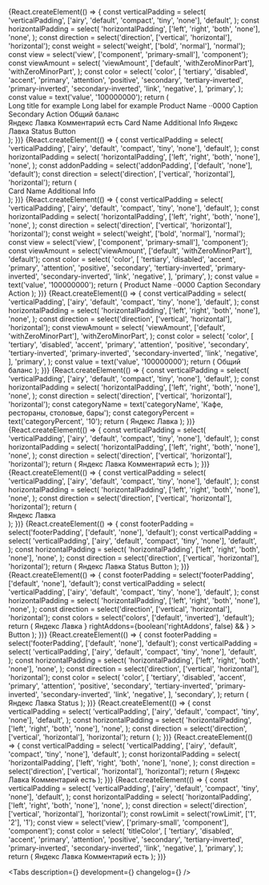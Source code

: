 



<Meta title='Components/Cells/PureCell' component={PureCell} id='PureCell' />

<!-- Canvas -->

<Story name='PureCell'>
    {React.createElement(() => {
        const verticalPadding = select(
            'verticalPadding',
            ['airy', 'default', 'compact', 'tiny', 'none'],
            'default',
        );
        const horizontalPadding = select(
            'horizontalPadding',
            ['left', 'right', 'both', 'none'],
            'none',
        );
        const direction = select('direction', ['vertical', 'horizontal'], 'horizontal');
        const weight = select('weight', ['bold', 'normal'], 'normal');
        const view = select('view', ['component', 'primary-small'], 'component');
        const viewAmount = select(
            'viewAmount',
            ['default', 'withZeroMinorPart'],
            'withZeroMinorPart',
        );
        const color = select(
            'color',
            [
                'tertiary',
                'disabled',
                'accent',
                'primary',
                'attention',
                'positive',
                'secondary',
                'tertiary-inverted',
                'primary-inverted',
                'secondary-inverted',
                'link',
                'negative',
            ],
            'primary',
        );
        const value = text('value', '100000000');
        return (
            <div
                style={{
                    display: 'flex',
                    justifyContent: 'space-around',
                }}
            >
                <div
                    style={{
                        display: 'flex',
                        gap: '20px',
                        flexWrap: 'nowrap',
                        flexDirection: 'column',
                        flexBasis: '250px',
                    }}
                >
                    <PureCell
                        href={text('href', '')}
                        verticalPadding={verticalPadding}
                        horizontalPadding={horizontalPadding}
                        direction={direction}
                    >
                        <PureCell.Graphics>
                            <StarMIcon />
                        </PureCell.Graphics>
                        <PureCell.Content>
                            <PureCell.Main>
                                <PureCell.Text
                                    titleColor='primary'
                                    view='component'
                                    value='Value'
                                    valueColor='secondary'
                                    rowLimit={1}
                                >
                                    Long title for example
                                </PureCell.Text>
                                <PureCell.Text
                                    titleColor='secondary'
                                    view='primary-small'
                                    value='SubValue'
                                    valueColor='secondary'
                                    rowLimit={1}
                                >
                                    Long label for example
                                </PureCell.Text>
                            </PureCell.Main>
                        </PureCell.Content>
                    </PureCell>
                    <PureCell
                        href={text('href', '')}
                        verticalPadding={verticalPadding}
                        horizontalPadding={horizontalPadding}
                        direction={direction}
                    >
                        <PureCell.Content>
                            <PureCell.Main>
                                <PureCell.Text titleColor='secondary' view='primary-small'>
                                    Product Name ··0000
                                </PureCell.Text>
                                <PureCell.Amount
                                    view={viewAmount}
                                    value={value}
                                    minorUnits='100'
                                    currency='RUR'
                                    weight={weight}
                                    color={color}
                                />
                            </PureCell.Main>
                            <PureCell.Footer>
                                <Typography.Text titleColor='secondary' view='primary-small'>
                                    Caption Secondary
                                </Typography.Text>
                                <PureCell.FooterButton>Action</PureCell.FooterButton>
                            </PureCell.Footer>
                        </PureCell.Content>
                    </PureCell>
                    <PureCell
                        href={text('href', '')}
                        verticalPadding={verticalPadding}
                        horizontalPadding={horizontalPadding}
                        direction={direction}
                    >
                        <PureCell.Content>
                            <PureCell.Main>
                                <PureCell.Text titleColor='secondary' view='primary-small'>
                                    Общий баланс
                                </PureCell.Text>
                                <PureCell.AmountTitle
                                    view={viewAmount}
                                    value={value}
                                    minorUnits='100'
                                    currency='RUR'
                                    transparentMinor={true}
                                    color={color}
                                />
                            </PureCell.Main>
                            <PureCell.Addon verticalAlign='center'>
                                <ChevronForwardMIcon />
                            </PureCell.Addon>
                        </PureCell.Content>
                    </PureCell>
                </div>
                <div
                    style={{
                        display: 'flex',
                        gap: '20px',
                        flexWrap: 'nowrap',
                        flexDirection: 'column',
                    }}
                >
                    <PureCell
                        href={text('href', '')}
                        verticalPadding={verticalPadding}
                        horizontalPadding={horizontalPadding}
                        direction={direction}
                    >
                        <PureCell.Content>
                            <PureCell.Main>
                                <PureCell.Text titleColor='primary' view='component' rowLimit={1}>
                                    Яндекс Лавка
                                </PureCell.Text>
                                <PureCell.Category
                                    categoryName='Кафе, рестораны, столовые, бары'
                                    categoryPercent={10}
                                />
                            </PureCell.Main>
                            <PureCell.Footer>
                                <PureCell.Comment>Комментарий есть</PureCell.Comment>
                            </PureCell.Footer>
                        </PureCell.Content>
                    </PureCell>
                    <PureCell
                        href={text('href', '')}
                        verticalPadding={verticalPadding}
                        horizontalPadding={horizontalPadding}
                        direction={direction}
                    >
                        <PureCell.Graphics>
                            <Circle />
                        </PureCell.Graphics>
                        <PureCell.Content>
                            <PureCell.Main>
                                <PureCell.Text titleColor='primary' view='component'>
                                    Card Name
                                </PureCell.Text>
                                <PureCell.Text titleColor='secondary' view='primary-small'>
                                    Additional Info
                                </PureCell.Text>
                            </PureCell.Main>
                            <PureCell.Addon verticalAlign='center'>
                                <InformationCircleMIcon style={{ color: '#c5c5c7' }} />
                            </PureCell.Addon>
                        </PureCell.Content>
                    </PureCell>
                    <PureCell
                        href={text('href', '')}
                        verticalPadding={verticalPadding}
                        horizontalPadding={horizontalPadding}
                        direction={direction}
                    >
                        <PureCell.Graphics>
                            <Circle />
                        </PureCell.Graphics>
                        <PureCell.Content>
                            <PureCell.Main>
                                <PureCell.Text titleColor='primary' view='component' rowLimit={1}>
                                    Яндекс Лавка
                                </PureCell.Text>
                                <PureCell.Category
                                    categoryName='Кафе, рестораны, столовые, бары'
                                    categoryPercent={10}
                                />
                            </PureCell.Main>
                            <PureCell.Footer>
                                <PureCell.ExtraSubtitle>Status</PureCell.ExtraSubtitle>
                                <PureCell.FooterButton>Button</PureCell.FooterButton>
                            </PureCell.Footer>
                        </PureCell.Content>
                    </PureCell>
                </div>
            </div>
        );
    })}
</Story>

<Story name='PureCell.Addon'>
    {React.createElement(() => {
        const verticalPadding = select(
            'verticalPadding',
            ['airy', 'default', 'compact', 'tiny', 'none'],
            'default',
        );
        const horizontalPadding = select(
            'horizontalPadding',
            ['left', 'right', 'both', 'none'],
            'none',
        );
        const addonPadding = select('addonPadding', ['default', 'none'], 'default');
        const direction = select('direction', ['vertical', 'horizontal'], 'horizontal');
        return (
            <div
                style={{
                    width: '400px',
                }}
            >
                <PureCell
                    href={text('href', '')}
                    verticalPadding={verticalPadding}
                    horizontalPadding={horizontalPadding}
                    direction={direction}
                >
                    <PureCell.Graphics>
                        <Circle />
                    </PureCell.Graphics>
                    <PureCell.Content>
                        <PureCell.Main>
                            <PureCell.Text titleColor='primary' view='component'>
                                Card Name
                            </PureCell.Text>
                            <PureCell.Text titleColor='secondary' view='primary-small'>
                                Additional Info
                            </PureCell.Text>
                        </PureCell.Main>
                        <PureCell.Addon verticalAlign='center' addonPadding={addonPadding}>
                            <InformationCircleMIcon style={{ color: '#c5c5c7' }} />
                        </PureCell.Addon>
                    </PureCell.Content>
                </PureCell>
            </div>
        );
    })}
</Story>

<Story name='PureCell.Amount'>
    {React.createElement(() => {
        const verticalPadding = select(
            'verticalPadding',
            ['airy', 'default', 'compact', 'tiny', 'none'],
            'default',
        );
        const horizontalPadding = select(
            'horizontalPadding',
            ['left', 'right', 'both', 'none'],
            'none',
        );
        const direction = select('direction', ['vertical', 'horizontal'], 'horizontal');
        const weight = select('weight', ['bold', 'normal'], 'normal');
        const view = select('view', ['component', 'primary-small'], 'component');
        const viewAmount = select('viewAmount', ['default', 'withZeroMinorPart'], 'default');
        const color = select(
            'color',
            [
                'tertiary',
                'disabled',
                'accent',
                'primary',
                'attention',
                'positive',
                'secondary',
                'tertiary-inverted',
                'primary-inverted',
                'secondary-inverted',
                'link',
                'negative',
            ],
            'primary',
        );
        const value = text('value', '100000000');
        return (
            <PureCell
                href={text('href', '')}
                verticalPadding={verticalPadding}
                horizontalPadding={horizontalPadding}
                direction={direction}
            >
                <PureCell.Content>
                    <PureCell.Main>
                        <PureCell.Text titleColor='secondary' view='primary-small'>
                            Product Name ··0000
                        </PureCell.Text>
                        <PureCell.Amount
                            view={viewAmount}
                            value={value}
                            minorUnits='100'
                            currency='RUR'
                            weight={weight}
                            color={color}
                        />
                    </PureCell.Main>
                    <PureCell.Footer>
                        <Typography.Text color='secondary' view='primary-small'>
                            Caption Secondary
                        </Typography.Text>
                        <PureCell.FooterButton>Action</PureCell.FooterButton>
                    </PureCell.Footer>
                </PureCell.Content>
            </PureCell>
        );
    })}
</Story>

<Story name='PureCell.AmountTitle'>
    {React.createElement(() => {
        const verticalPadding = select(
            'verticalPadding',
            ['airy', 'default', 'compact', 'tiny', 'none'],
            'default',
        );
        const horizontalPadding = select(
            'horizontalPadding',
            ['left', 'right', 'both', 'none'],
            'none',
        );
        const direction = select('direction', ['vertical', 'horizontal'], 'horizontal');
        const viewAmount = select(
            'viewAmount',
            ['default', 'withZeroMinorPart'],
            'withZeroMinorPart',
        );
        const color = select(
            'color',
            [
                'tertiary',
                'disabled',
                'accent',
                'primary',
                'attention',
                'positive',
                'secondary',
                'tertiary-inverted',
                'primary-inverted',
                'secondary-inverted',
                'link',
                'negative',
            ],
            'primary',
        );
        const value = text('value', '100000000');
        return (
            <PureCell
                href={text('href', '')}
                verticalPadding={verticalPadding}
                horizontalPadding={horizontalPadding}
                direction={direction}
            >
                <PureCell.Content>
                    <PureCell.Main>
                        <PureCell.Text titleColor='secondary' view='primary-small'>
                            Общий баланс
                        </PureCell.Text>
                        <PureCell.AmountTitle
                            view={viewAmount}
                            value={value}
                            minorUnits='100'
                            currency='RUR'
                            color={color}
                            transparentMinor={true}
                        />
                    </PureCell.Main>
                    <PureCell.Addon verticalAlign='center'>
                        <ChevronForwardMIcon />
                    </PureCell.Addon>
                </PureCell.Content>
            </PureCell>
        );
    })}
</Story>

<Story name='PureCell.Category'>
    {React.createElement(() => {
        const verticalPadding = select(
            'verticalPadding',
            ['airy', 'default', 'compact', 'tiny', 'none'],
            'default',
        );
        const horizontalPadding = select(
            'horizontalPadding',
            ['left', 'right', 'both', 'none'],
            'none',
        );
        const direction = select('direction', ['vertical', 'horizontal'], 'horizontal');
        const categoryName = text('categoryName', 'Кафе, рестораны, столовые, бары');
        const categoryPercent = text('categoryPercent', '10');
        return (
            <PureCell
                href={text('href', '')}
                verticalPadding={verticalPadding}
                horizontalPadding={horizontalPadding}
                direction={direction}
            >
                <PureCell.Graphics>
                    <Circle />
                </PureCell.Graphics>
                <PureCell.Content>
                    <PureCell.Main>
                        <PureCell.Text titleColor='primary' view='component' rowLimit={1}>
                            Яндекс Лавка
                        </PureCell.Text>
                        <PureCell.Category
                            categoryName={categoryName}
                            categoryPercent={categoryPercent}
                        />
                    </PureCell.Main>
                </PureCell.Content>
            </PureCell>
        );
    })}
</Story>

<Story name='PureCell.Comment'>
    {React.createElement(() => {
        const verticalPadding = select(
            'verticalPadding',
            ['airy', 'default', 'compact', 'tiny', 'none'],
            'default',
        );
        const horizontalPadding = select(
            'horizontalPadding',
            ['left', 'right', 'both', 'none'],
            'none',
        );
        const direction = select('direction', ['vertical', 'horizontal'], 'horizontal');
        return (
            <PureCell
                href={text('href', '')}
                verticalPadding={verticalPadding}
                horizontalPadding={horizontalPadding}
                direction={direction}
            >
                <PureCell.Content>
                    <PureCell.Main>
                        <PureCell.Text titleColor='primary' view='component' rowLimit={1}>
                            Яндекс Лавка
                        </PureCell.Text>
                        <PureCell.Category
                            categoryName='Кафе, рестораны, столовые, бары'
                            categoryPercent={10}
                        />
                    </PureCell.Main>
                    <PureCell.Footer>
                        <PureCell.Comment>Комментарий есть</PureCell.Comment>
                    </PureCell.Footer>
                </PureCell.Content>
            </PureCell>
        );
    })}
</Story>

<Story name='PureCell.Content'>
    {React.createElement(() => {
        const verticalPadding = select(
            'verticalPadding',
            ['airy', 'default', 'compact', 'tiny', 'none'],
            'default',
        );
        const horizontalPadding = select(
            'horizontalPadding',
            ['left', 'right', 'both', 'none'],
            'none',
        );
        const direction = select('direction', ['vertical', 'horizontal'], 'horizontal');
        return (
            <div
                style={{
                    width: '400px',
                }}
            >
                <PureCell
                    href={text('href', '')}
                    verticalPadding={verticalPadding}
                    horizontalPadding={horizontalPadding}
                    direction={direction}
                >
                    <PureCell.Graphics>
                        <Circle />
                    </PureCell.Graphics>
                    <PureCell.Content>
                        <PureCell.Main>
                            <PureCell.Text titleColor='primary' view='component' rowLimit={1}>
                                Яндекс Лавка
                            </PureCell.Text>
                            <PureCell.Category
                                categoryName='Кафе, рестораны, столовые, бары'
                                categoryPercent={10}
                            />
                        </PureCell.Main>
                        <PureCell.Addon>
                            <InformationCircleMIcon />
                        </PureCell.Addon>
                    </PureCell.Content>
                </PureCell>
            </div>
        );
    })}
</Story>

<Story name='PureCell.Footer'>
    {React.createElement(() => {
        const footerPadding = select('footerPadding', ['default', 'none'], 'default');
        const verticalPadding = select(
            'verticalPadding',
            ['airy', 'default', 'compact', 'tiny', 'none'],
            'default',
        );
        const horizontalPadding = select(
            'horizontalPadding',
            ['left', 'right', 'both', 'none'],
            'none',
        );
        const direction = select('direction', ['vertical', 'horizontal'], 'horizontal');
        return (
            <PureCell
                href={text('href', '')}
                verticalPadding={verticalPadding}
                horizontalPadding={horizontalPadding}
                direction={direction}
            >
                <PureCell.Graphics>
                    <Circle />
                </PureCell.Graphics>
                <PureCell.Content>
                    <PureCell.Main>
                        <PureCell.Text titleColor='primary' view='component' rowLimit={1}>
                            Яндекс Лавка
                        </PureCell.Text>
                        <PureCell.Category
                            categoryName='Кафе, рестораны, столовые, бары'
                            categoryPercent={10}
                        />
                    </PureCell.Main>
                    <PureCell.Footer footerPadding={footerPadding}>
                        <PureCell.ExtraSubtitle>Status</PureCell.ExtraSubtitle>
                        <PureCell.FooterButton>Button</PureCell.FooterButton>
                    </PureCell.Footer>
                </PureCell.Content>
            </PureCell>
        );
    })}
</Story>

<Story name='PureCell.FooterButton'>
    {React.createElement(() => {
        const footerPadding = select('footerPadding', ['default', 'none'], 'default');
        const verticalPadding = select(
            'verticalPadding',
            ['airy', 'default', 'compact', 'tiny', 'none'],
            'default',
        );
        const horizontalPadding = select(
            'horizontalPadding',
            ['left', 'right', 'both', 'none'],
            'none',
        );
        const direction = select('direction', ['vertical', 'horizontal'], 'horizontal');
        const colors = select('colors', ['default', 'inverted'], 'default');
        return (
            <PureCell
                href={text('href', '')}
                verticalPadding={verticalPadding}
                horizontalPadding={horizontalPadding}
                direction={direction}
            >
                <PureCell.Content>
                    <PureCell.Main>
                        <PureCell.Text titleColor='primary' view='component' rowLimit={1}>
                            Яндекс Лавка
                        </PureCell.Text>
                        <PureCell.Category
                            categoryName='Кафе, рестораны, столовые, бары'
                            categoryPercent={10}
                        />
                    </PureCell.Main>
                    <PureCell.Footer footerPadding={footerPadding}>
                        <PureCell.FooterButton
                            view={select('view', VIEWS, 'primary')}
                            colors={colors}
                            href={text('href', '')}
                            loading={boolean('loading')}
                            disabled={boolean('disabled', false)}
                            block={boolean('block', false)}
                            nowrap={boolean('nowrap', false)}
                            leftAddons={boolean('leftAddons', false) && <StarMIcon />}
                            rightAddons={boolean('rightAddons', false) && <StarMIcon />}
                        >
                            Button
                        </PureCell.FooterButton>
                    </PureCell.Footer>
                </PureCell.Content>
            </PureCell>
        );
    })}
</Story>

<Story name='PureCell.ExtraSubtitle'>
    {React.createElement(() => {
        const footerPadding = select('footerPadding', ['default', 'none'], 'default');
        const verticalPadding = select(
            'verticalPadding',
            ['airy', 'default', 'compact', 'tiny', 'none'],
            'default',
        );
        const horizontalPadding = select(
            'horizontalPadding',
            ['left', 'right', 'both', 'none'],
            'none',
        );
        const direction = select('direction', ['vertical', 'horizontal'], 'horizontal');
        const color = select(
            'color',
            [
                'tertiary',
                'disabled',
                'accent',
                'primary',
                'attention',
                'positive',
                'secondary',
                'tertiary-inverted',
                'primary-inverted',
                'secondary-inverted',
                'link',
                'negative',
            ],
            'secondary',
        );
        return (
            <PureCell
                href={text('href', '')}
                verticalPadding={verticalPadding}
                horizontalPadding={horizontalPadding}
                direction={direction}
            >
                <PureCell.Content>
                    <PureCell.Main>
                        <PureCell.Text titleColor='primary' view='component' rowLimit={1}>
                            Яндекс Лавка
                        </PureCell.Text>
                        <PureCell.Category
                            categoryName='Кафе, рестораны, столовые, бары'
                            categoryPercent={10}
                        />
                    </PureCell.Main>
                    <PureCell.Footer footerPadding={footerPadding}>
                        <PureCell.ExtraSubtitle color={color}>Status</PureCell.ExtraSubtitle>
                    </PureCell.Footer>
                </PureCell.Content>
            </PureCell>
        );
    })}
</Story>

<Story name='PureCell.Graphics'>
    {React.createElement(() => {
        const verticalPadding = select(
            'verticalPadding',
            ['airy', 'default', 'compact', 'tiny', 'none'],
            'default',
        );
        const horizontalPadding = select(
            'horizontalPadding',
            ['left', 'right', 'both', 'none'],
            'none',
        );
        const direction = select('direction', ['vertical', 'horizontal'], 'horizontal');
        return (
            <PureCell
                href={text('href', '')}
                verticalPadding={verticalPadding}
                horizontalPadding={horizontalPadding}
                direction={direction}
            >
                <PureCell.Graphics>
                    <Circle />
                </PureCell.Graphics>
            </PureCell>
        );
    })}
</Story>

<Story name='PureCell.Main'>
    {React.createElement(() => {
        const verticalPadding = select(
            'verticalPadding',
            ['airy', 'default', 'compact', 'tiny', 'none'],
            'default',
        );
        const horizontalPadding = select(
            'horizontalPadding',
            ['left', 'right', 'both', 'none'],
            'none',
        );
        const direction = select('direction', ['vertical', 'horizontal'], 'horizontal');
        return (
            <PureCell
                href={text('href', '')}
                verticalPadding={verticalPadding}
                horizontalPadding={horizontalPadding}
                direction={direction}
            >
                <PureCell.Graphics>
                    <Circle />
                </PureCell.Graphics>
                <PureCell.Content>
                    <PureCell.Main>
                        <PureCell.Text titleColor='primary' view='component' rowLimit={1}>
                            Яндекс Лавка
                        </PureCell.Text>
                        <PureCell.Category
                            categoryName='Кафе, рестораны, столовые, бары'
                            categoryPercent={10}
                        />
                    </PureCell.Main>
                    <PureCell.Addon></PureCell.Addon>
                    <PureCell.Footer>
                        <PureCell.Comment>Комментарий есть</PureCell.Comment>
                    </PureCell.Footer>
                </PureCell.Content>
            </PureCell>
        );
    })}
</Story>

<Story name='PureCell.Text'>
    {React.createElement(() => {
        const verticalPadding = select(
            'verticalPadding',
            ['airy', 'default', 'compact', 'tiny', 'none'],
            'default',
        );
        const horizontalPadding = select(
            'horizontalPadding',
            ['left', 'right', 'both', 'none'],
            'none',
        );
        const direction = select('direction', ['vertical', 'horizontal'], 'horizontal');
        const rowLimit = select('rowLimit', ['1', '2'], '1');
        const view = select('view', ['primary-small', 'component'], 'component');
        const color = select(
            'titleColor',
            [
                'tertiary',
                'disabled',
                'accent',
                'primary',
                'attention',
                'positive',
                'secondary',
                'tertiary-inverted',
                'primary-inverted',
                'secondary-inverted',
                'link',
                'negative',
            ],
            'primary',
        );
        return (
            <PureCell
                href={text('href', '')}
                verticalPadding={verticalPadding}
                horizontalPadding={horizontalPadding}
                direction={direction}
            >
                <PureCell.Graphics>
                    <Circle />
                </PureCell.Graphics>
                <PureCell.Content>
                    <PureCell.Main>
                        <PureCell.Text
                            titleColor={color}
                            value={text('value', '')}
                            view={view}
                            rowLimit={rowLimit}
                        >
                            Яндекс Лавка
                        </PureCell.Text>
                        <PureCell.Category
                            categoryName='Кафе, рестораны, столовые, бары'
                            categoryPercent={10}
                        />
                    </PureCell.Main>
                    <PureCell.Footer>
                        <PureCell.Comment>Комментарий есть</PureCell.Comment>
                    </PureCell.Footer>
                </PureCell.Content>
            </PureCell>
        );
    })}
</Story>

<!-- Docs -->

<ComponentHeader
    name='PureCell'
    version={version}
    package='@alfalab/core-components/pure-cell'
    design='https://www.figma.com/file/cdNnkh2QdxuvYLrBm4cubM/Web-%3A%3A-Core-Default-Components?node-id=57194%3A101560'
    children='Многофункциональная ячейка.'
/>

<Tabs description={<Description />} development={<Development />} changelog={<Changelog />} />
